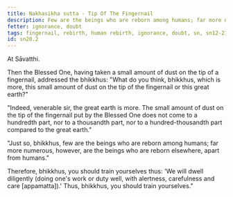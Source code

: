 ```yaml
---
title: Nakhasikha sutta - Tip Of The Fingernail
description: Few are the beings who are reborn among humans; far more numerous, however, are the beings who are reborn elsewhere, apart from humans.
fetter: ignorance, doubt
tags: fingernail, rebirth, human rebirth, ignorance, doubt, sn, sn12-21, sn20
id: sn20.2
---
```


At Sāvatthi.

Then the Blessed One, having taken a small amount of dust on the tip of a fingernail, addressed the bhikkhus: "What do you think, bhikkhus, which is more, this small amount of dust on the tip of the fingernail or this great earth?"

"Indeed, venerable sir, the great earth is more. The small amount of dust on the tip of the fingernail put by the Blessed One does not come to a hundredth part, nor to a thousandth part, nor to a hundred-thousandth part compared to the great earth."

"Just so, bhikkhus, few are the beings who are reborn among humans; far more numerous, however, are the beings who are reborn elsewhere, apart from humans."

Therefore, bhikkhus, you should train yourselves thus: 'We will dwell diligently (doing one's work or duty well, with alertness, carefulness and care [appamatta]).' Thus, bhikkhus, you should train yourselves."